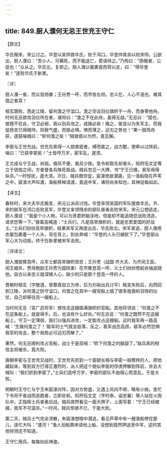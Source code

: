 ```yaml
---
---
---
```

title: 849.厨人濮何无忌王世充王守仁
---



【原文】

华氏叛宋，宋公讨之。华登以吴师救华氏，败于鸿口。华登帅其余以败宋师。公欲出，厨人濮曰：“吾小人，可藉死，而不能送亡，君请待之。”乃徇曰：“扬徽者，公徒也！”众从之。华氏北，复即之。厨人濮以裳裹首而荷以走，曰：“得华登矣！”遂败华氏于新里。

〖评〗

厨人濮一奋，而众皆扬徽；王孙贾一呼，而市皆左袒。忠义在，人心不泯也，难其倡之者耳！

桓玄既败，西走江陵，留何澹之守湓口。澹之空设羽仪旗帜于一舟，而身寄他舟。时何无忌欲攻羽仪所在者，诸将曰：“澹之不在此舟，虽得无益。”无忌曰：“固也，彼既不在此，守卫必弱，我以劲兵攻之，成擒必矣！擒之，彼且以为失军主，而我徒扬言已得贼帅，则我气盛，而彼必惧。惧而薄之，迎刃之势也！”果一鼓而舟获，遂鼓噪唱曰：“斩何澹之矣！”贼骇惑以为然，竟瓦解。

李密与王世充战。世充先索得一人貌类密者，缚而匿之，战方酣，使牵以过阵前，噪曰：“已获李密矣！”士皆呼万岁，密军乱，遂溃。

王文成与宁王战，尚锐。值风不便，我兵少挫。急令斩取先却者头，知府伍文定等立于铳炮之间，方奋督各兵殊死抵战。贼兵忽见一大牌，书“宁王已擒，我军毋得纵杀。”一时惊扰，遂大溃。次日，贼兵既穷促，宸濠思欲潜遁，见一渔船隐在芦苇之中，宸濠大声叫渡，渔船移棹请渡，竟送中军，诸将尚未知也，其神运每如此。

【译文】

春秋时，宋大夫华氏叛变，宋元公派兵讨伐。华登率领吴国的军队援救华氏。齐、宋的联军在鸿口击败吴军，华登又率领残余的部队奋勇击败宋军。宋元公想逃走，厨人濮说：“我是个小人物，可以为贤君肝脑涂地，但是却不能追随您战败溃逃，请求您等一下。”接着高喊道：“士兵们，凡是高举旗帜的，就是忠君爱国的好战士。”士兵们纷纷高举旗帜，结果宋军又再度出击，华氏败北。宋军紧追，厨人濮用衣裳包裹着一个人头，背在背上，到处奔喊：“华登的人头已被砍下了。”华登部众军心大为动摇，终于在新里被宋军击败。

〖评译文〗

厨人濮振臂高呼，众军士都高举旗帜效忠；王孙贾（战国·齐大夫，为齐闵王臣。闵王被杀，贾母勉励王孙贾为国除害）在市集登高一呼，义士们纷纷卷起衣袖追随他。自古以来忠义就深植人心，缺少的只是那个登高一呼的人。

晋朝时桓玄（字敬道，曾篡晋自立为帝，后为刘裕出兵讨平）叛变失败后，向西回到江陵，派何澹之防守湓口。何澹之在其中一艘官船上插了很多旌旗和羽饰的仪仗，自己却移往另一艘船上。

当时何无忌（官广武将军）想攻击这艘插满旗帜的官船。其他将领说：“何澹之不在这条船上。就是得手。后，也没有什么好处。”何无忌说：“何澹之既然不在这艘船上，守卫一定薄弱，我们以强兵进攻，一定能攻占这艘船。这时我军再一路高喊：‘生擒何澹之了！’敌军的士气就会低落，反之，我军战志高昂，敌军必然恐惧我军的攻击，整个局势必可迎刃而解了。”

果然，何无忌顺利攻占官船，战士于是高喊：“砍下何澹之的脑袋了。”敌兵真的相信主将被杀，竟大败。

唐朝李密与王世充交战时，王世充先抓到一个面貌长相与李密一般模样的人，把他藏起来，等到双方打得正激烈时，派人把这个貌似李密的俘虏押解到阵前，并且大喊叫：“我们抓到李密了。”士兵们高呼万岁，李密的部队不由得心慌意乱，于是大败。

明朝时王守仁与宁王朱宸濠对阵，因对方势盛，又遇上风向不顺，略有小挫。急忙下令将不奋战而逃跑者，立即处斩。知府伍文定（字时泰，谥忠襄）等人站在火炮队中，正指挥士兵奋勇应战，贼兵突然看见一面大牌子，上面写着：“宁王已经被擒，我军不可滥杀。”一时间，贼兵惊骇不已，于是大败。

第二天，贼兵士气完全溃散，朱宸濠想暗中潜逃，看见芦草中有一艘渔船停在那儿，连忙大叫：“渡河！”渔人划船靠岸请他上船，没想到竟然押送至中军，这时其他将领还不知道。

王守仁用兵，每每如此神速。